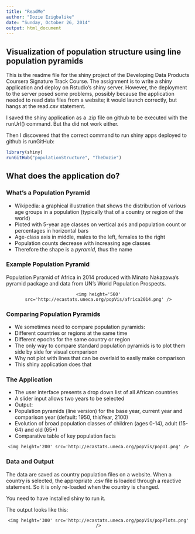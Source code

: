```yaml
---
title: "ReadMe"
author: "Dozie Ezigbalike"
date: "Sunday, October 26, 2014"
output: html_document
---
```


## Visualization of population structure using line population pyramids

This is the readme file for the shiny project of the Developing Data Products Coursera Signature Track Course. The assignment is to write a shiny application and deploy on Rstudio's shiny server. However, the deployment to the server posed some problems, possibly because the application needed to read data files from a website; it would launch correctly, but hangs at the read.csv statement.   

I  saved the shiny application as a .zip file on github to be executed with the runUrl() command. But tha did not work either.

Then I discovered that the correct command to run shiny apps deployed to github is runGitHub:

```r
library(shiny)
runGitHub("populationStructure", "TheDozie")
```

## What does the application do?

### What's a Population Pyramid

- Wikipedia: a graphical illustration that shows the distribution of various age groups in a population (typically that of a country or region of the world)
- Ploted with 5-year age classes on vertical axis and population count or percentages in horizontal bars
- Age-class axis in middle, males to the left, females to the right
- Population counts decrease with increasing age classes
- Therefore the shape is a *pyramid*, thus the name

### Example Population Pyramid

Population Pyramid of Africa in 2014 produced with Minato Nakazawa's pyramid package and data from UN's World Population Prospects.

<div style='text-align: center;'>
    <img height='560' src='http://ecastats.uneca.org/popVis/africa2014.png' />
</div>

### Comparing Population Pyramids

- We sometimes need to compare population pyramids:
+ Different countries or regions at the same time
+ Different epochs for the same country or region
- The only way to compare standard population pyramids is to plot them side by side for visual comparison
- Why not plot with lines that can be overlaid to easily make comparison
- This shiny application does that

### The Application

- The user interface presents a drop down list of all African countries
- A slider input allows two years to be selected
- Output:
+ Population pyramids (line version) for the base year, current year and comparison year (default: 1950, thisYear, 2100)
+ Evolution of broad population classes of children (ages 0-14), adult (15-64) and old (65+)
+ Comparative table of key population facts

<div style='text-align: center;'>
    <img height='200' src='http://ecastats.uneca.org/popVis/popUI.png' />
</div>

### Data and Output

The data are saved as country population files on a website. When a country is selected, the appropriate .csv file is loaded through a reactive statement. So it is only re-loaded when the country is changed.

You need to have installed shiny to run it.

The output looks like this:

<div style='text-align: center;'>
    <img height='300' src='http://ecastats.uneca.org/popVis/popPlots.png' />
</div>

